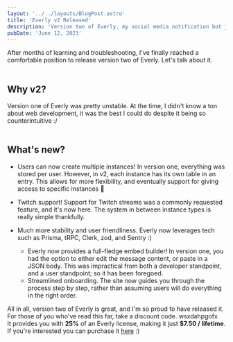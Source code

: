 ```yaml
---
layout: '../../layouts/BlogPost.astro'
title: 'Everly v2 Released'
description: 'Version two of Everly, my social media notification bot just released.'
pubDate: 'June 12, 2023'
---
```



After months of learning and troubleshooting, I've finally reached a comfortable position to release version two of Everly. Let's talk about it.<br/><br/>

## Why v2?

Version one of Everly was pretty unstable. At the time, I didn't know a ton about web development, it was the best I could do despite it being so counterintuitive :/<br/><br/>

## What's new?

- Users can now create multiple instances! In version one, everything was stored per user. However, in v2, each instance has its own table in an entry. This allows for more flexibility, and eventually support for giving access to specific instances 👀

- Twitch support! Support for Twitch streams was a commonly requested feature, and it's now here. The system in between instance types is really simple thankfully.

- Much more stability and user friendliness. Everly now leverages tech such as Prisma, tRPC, Clerk, zod, and Sentry :)
  - Everly now provides a full-fledge embed builder! In version one, you had the option to either edit the message content, or paste in a JSON body. This was impractical from both a developer standpoint, and a user standpoint; so it has been foregoed.
  - Streamlined onboarding. The site now guides you through the process step by step, rather than assuming users will do everything in the right order.

All in all, version two of Everly is great, and I'm so proud to have released it. For those of you who've read this far, take a discount code. <BlurredText>wsxdahpgofx</BlurredText> <br/>It provides you with **25%** of an Everly license, making it just **$7.50 / lifetime**. If you're interested you can purchase it [here](https://everly.sh/api/purchase) :)
